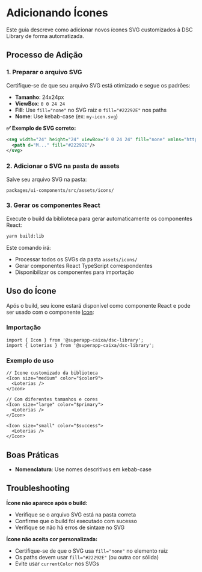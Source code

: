 
<Meta title="Guia de Contribuição/Adicionando Ícones" />

# Adicionando Ícones

Este guia descreve como adicionar novos ícones SVG customizados à DSC Library de forma automatizada.

## Processo de Adição

### 1. Preparar o arquivo SVG

Certifique-se de que seu arquivo SVG está otimizado e segue os padrões:

- **Tamanho**: 24x24px
- **ViewBox**: `0 0 24 24`
- **Fill**: Use `fill="none"` no SVG raiz e `fill="#22292E"` nos paths
- **Nome**: Use kebab-case (ex: `my-icon.svg`)

**✅ Exemplo de SVG correto:**

```xml
<svg width="24" height="24" viewBox="0 0 24 24" fill="none" xmlns="http://www.w3.org/2000/svg">
  <path d="M..." fill="#22292E"/>
</svg>
```

### 2. Adicionar o SVG na pasta de assets

Salve seu arquivo SVG na pasta:

```
packages/ui-components/src/assets/icons/
```

### 3. Gerar os componentes React

Execute o build da biblioteca para gerar automaticamente os componentes React:

```bash
yarn build:lib
```

Este comando irá:
- Processar todos os SVGs da pasta `assets/icons/`
- Gerar componentes React TypeScript correspondentes
- Disponibilizar os componentes para importação

## Uso do Ícone

Após o build, seu ícone estará disponível como componente React e pode ser usado com o componente [Icon](?path=/docs/componentes-icon--docs):

### Importação

```tsx
import { Icon } from '@superapp-caixa/dsc-library';
import { Loterias } from '@superapp-caixa/dsc-library';
```

### Exemplo de uso

```tsx
// Ícone customizado da biblioteca
<Icon size="medium" color="$color9">
  <Loterias />
</Icon>

// Com diferentes tamanhos e cores
<Icon size="large" color="$primary">
  <Loterias />
</Icon>

<Icon size="small" color="$success">
  <Loterias />
</Icon>
```

## Boas Práticas

- **Nomenclatura**: Use nomes descritivos em kebab-case

## Troubleshooting

**Ícone não aparece após o build:**
- Verifique se o arquivo SVG está na pasta correta
- Confirme que o build foi executado com sucesso
- Verifique se não há erros de sintaxe no SVG

**Ícone não aceita cor personalizada:**
- Certifique-se de que o SVG usa `fill="none"` no elemento raiz
- Os paths devem usar `fill="#22292E"` (ou outra cor sólida)
- Evite usar `currentColor` nos SVGs